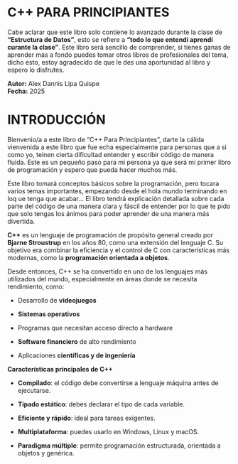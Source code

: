 # C++ PARA PRINCIPIANTES

Cabe aclarar que este libro solo contiene lo avanzado durante la clase de **"Estructura de Datos"**, esto se refiere a **"todo lo que entendí aprendí curante la clase"**. Este libro será sencillo de comprender, si tienes ganas de aprender más a fondo puedes tomar otros libros de profesionales del tema, dicho esto, estoy agradecido de que le des una aportunidad al libro y espero lo disfrutes.

**Autor:** Alex Dannis Lipa Quispe\
**Fecha:** 2025

# INTRODUCCIÓN

Bienvenio/a a este libro de "C++ Para Principiantes", darte la cálida vienvenida a este libro que fue echa especialmente para personas que a si como yo, teinen cierta dificultad entender y escribir código de manera fluida. Este es un pequeño paso para mi persona ya que será mi primer libro de programación y espero que pueda hacer muchos más.

Este libro tomará conceptos básicos sobre la programación, pero tocara varios temas importantes, empezando desde el hola mundo terminando en loq ue tenga que acabar... El libro tendrá explicación detallada sobre cada parte del código de una manera clara y fáscil de entender por lo que te pido que solo tengas los ánimos para poder aprender de una manera más divertida.

**C++** es un lenguaje de programación de propósito general creado por **Bjarne Stroustrup** en los años 80, como una extensión del lenguaje C. Su objetivo era combinar la eficiencia y el control de C con características más modernas, como la **programación orientada a objetos**.

Desde entonces, C++ se ha convertido en uno de los lenguajes más utilizados del mundo, especialmente en áreas donde se necesita rendimiento, como:

-   Desarrollo de **videojuegos**

-   **Sistemas operativos**

-   Programas que necesitan acceso directo a hardware

-   **Software financiero** de alto rendimiento

-   Aplicaciones **científicas y de ingeniería**

**Características principales de C++**

-   **Compilado**: el código debe convertirse a lenguaje máquina antes de ejecutarse.

-   **Tipado estático**: debes declarar el tipo de cada variable.

-   **Eficiente y rápido**: ideal para tareas exigentes.

-   **Multiplataforma**: puedes usarlo en Windows, Linux y macOS.

-   **Paradigma múltiple**: permite programación estructurada, orientada a objetos y genérica.

